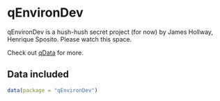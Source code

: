# qEnvironDev

qEnvironDev is a hush-hush secret project (for now) by James Hollway, Henrique Sposito. 
Please watch this space. 

Check out [qData](https://github.com/globalgov/qData) for more.

## Data included

```r
data(package = "qEnvironDev")
```
